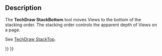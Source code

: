 <languages/>

{{Docnav
|[[TechDraw_StackTop|StackTop]]
|[[TechDraw_StackUp|StackUp]]
|[[TechDraw_Workbench|TechDraw]]
|IconL=TechDraw_StackTop.svg
|IconR=TechDraw_StackUp.svg
|IconC=Workbench_TechDraw.svg
}}

{{GuiCommand
|Name=TechDraw StackBottom
|MenuLocation=TechDraw → Stacking → Move view to bottom of stack
|Workbenches=[[TechDraw_Workbench|TechDraw]]
|Shortcut=
|Version=0.21
|SeeAlso=[[TechDraw_StackTop|TechDraw StackTop]], [[TechDraw_StackUp|TechDraw StackUp]], [[TechDraw_StackDown|TechDraw StackDown]]
}}

== Description ==

The '''TechDraw StackBottom''' tool moves Views to the bottom of the stacking order. The stacking order controls the apparent depth of Views on a page.

See [[TechDraw_StackTop|TechDraw StackTop]].


{{Docnav
|[[TechDraw_StackTop|StackTop]]
|[[TechDraw_StackUp|StackUp]]
|[[TechDraw_Workbench|TechDraw]]
|IconL=TechDraw_StackTop.svg
|IconR=TechDraw_StackUp.svg
|IconC=Workbench_TechDraw.svg
}}

{{TechDraw Tools navi{{#translation:}}}}
{{Userdocnavi{{#translation:}}}}